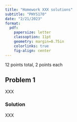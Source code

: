 ```yaml
---
title: "Homework XXX solutions"
subtitle: "PHYS170"
date: "2/21/2023"
format:
  pdf:
    papersize: letter
    classoption: 11pt
    geometry: margin=0.75in
    colorlinks: true
    fig-align: center
---
```


12 points total, 2 points each

## Problem 1
XXX

### Solution
XXX